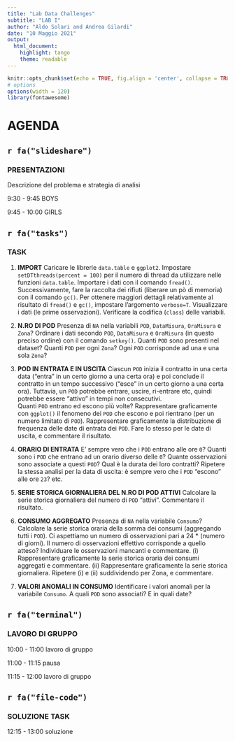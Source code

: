 ```yaml
---
title: "Lab Data Challenges"
subtitle: "LAB I"
author: "Aldo Solari and Andrea Gilardi"
date: "10 Maggio 2021"
output: 
  html_document: 
    highlight: tango
    theme: readable
---
```


```r
knitr::opts_chunk$set(echo = TRUE, fig.align = 'center', collapse = TRUE)
# options
options(width = 120)
library(fontawesome)
```


# AGENDA {.tabset}


## `r fa("slideshare")` 


### PRESENTAZIONI

Descrizione del problema e strategia di analisi

  
9:30 - 9:45 BOYS

9:45 - 10:00 GIRLS


## `r fa("tasks")` 

### TASK

1. **IMPORT** Caricare le librerie `data.table` e `ggplot2`. Impostare `setDTthreads(percent = 100)` per il numero di thread da utilizzare nelle funzioni `data.table`. 
Importare i dati con il comando `fread()`. Successivamente, fare la raccolta dei rifiuti (liberare un pò di memoria) con il comando `gc()`. Per ottenere maggiori dettagli relativamente al risultato di `fread()` e `gc()`, impostare l'argomento `verbose=T`. Visualizzare i dati (le prime osservazioni). Verificare la codifica (`class`) delle variabili. 

2. **N.RO DI POD** Presenza di `NA` nella variabili `POD`, `DataMisura`, `OraMisura` e `Zona`? Ordinare i dati secondo `POD`, `DataMisura` e `OraMisura` (in questo preciso ordine) con il comando `setkey()`. Quanti `POD` sono presenti nel dataset? Quanti `POD` per ogni `Zona`? Ogni `POD` corrisponde ad una e una sola `Zona`?

3. **POD IN ENTRATA E IN USCITA** Ciascun `POD` inizia il contratto in una certa data ("entra" in un certo giorno a una certa ora) e poi conclude il contratto in un tempo successivo ("esce" in un certo giorno a una certa ora). Tuttavia, un `POD` potrebbe entrare, uscire, ri-entrare etc, quindi potrebbe essere "attivo" in tempi non consecutivi.   
Quanti `POD` entrano ed escono più volte? 
Rappresentare graficamente con `ggplot()` il fenomeno dei `POD` che escono e poi rientrano (per un numero limitato di `POD`). Rappresentare graficamente  la distribuzione di frequenza delle date di entrata dei `POD`. Fare lo stesso per le date di uscita, e commentare il risultato.



4. **ORARIO DI ENTRATA** E’ sempre vero che i `POD` entrano alle ore `0`? Quanti sono i `POD` che entrano ad un orario diverso delle `0`? Quante osservazioni sono associate a questi `POD`? Qual è la durata dei loro contratti?
Ripetere la stessa analisi per la data di uscita: è sempre vero che i `POD` "escono" alle ore `23`? etc.

5. **SERIE STORICA GIORNALIERA DEL N.RO DI POD ATTIVI** Calcolare la serie storica giornaliera del numero di `POD` "attivi". Commentare il risultato. 


6. **CONSUMO AGGREGATO** Presenza di `NA` nella variabile `Consumo`? Calcolare la serie storica oraria della somma dei consumi (aggregando tutti i `POD`).
Ci aspettiamo un numero di osservazioni pari a 24 * (numero di giorni). Il numero di osservazioni effettivo corrisponde a quello atteso? Individuare le osservazioni mancanti e commentare. (i) Rappresentare graficamente la serie storica oraria dei consumi aggregati e commentare. (ii) Rappresentare graficamente la serie storica giornaliera. Ripetere (i) e (ii) suddividendo per Zona, e commentare. 

7. **VALORI ANOMALI IN CONSUMO** Identificare i valori anomali per la variabile `Consumo`. A quali `POD` sono associati? E in quali date?

## `r fa("terminal")` 

### LAVORO DI GRUPPO

10:00 - 11:00  lavoro di gruppo

11:00 - 11:15 pausa 

11:15 - 12:00 lavoro di gruppo 

## `r fa("file-code")`

### SOLUZIONE TASK

12:15 - 13:00 soluzione
